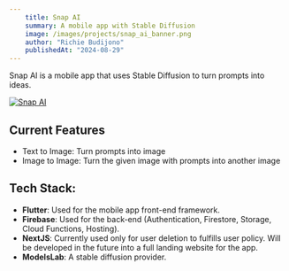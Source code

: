 ```yaml
---
    title: Snap AI
    summary: A mobile app with Stable Diffusion
    image: /images/projects/snap_ai_banner.png
    author: "Richie Budijono"
    publishedAt: "2024-08-29"
---
```


Snap AI is a mobile app that uses Stable Diffusion to turn prompts into ideas.

[![Snap AI](/images/get_it_on_google_play.png)](https://play.google.com/store/apps/details?id=com.lonedreamdstudio.snap_ai)

## Current Features
- Text to Image: Turn prompts into image
- Image to Image: Turn the given image with prompts into another image

## Tech Stack:
- **Flutter**: Used for the mobile app front-end framework.
- **Firebase**: Used for the back-end (Authentication, Firestore, Storage, Cloud Functions, Hosting).
- **NextJS**: Currently used only for user deletion to fulfills user policy. Will be developed in the future into a full landing website for the app.
- **ModelsLab**: A stable diffusion provider.
